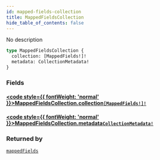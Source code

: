 ```yaml
---
id: mapped-fields-collection
title: MappedFieldsCollection
hide_table_of_contents: false
---
```








No description

```graphql
type MappedFieldsCollection {
  collection: [MappedFields!]!
  metadata: CollectionMetadata!
}
```


### Fields

#### [<code style={{ fontWeight: 'normal' }}>MappedFieldsCollection.<b>collection</b></code>](#)<Bullet />[`[MappedFields!]!`](/api/graphql/documentation/objects/mapped-fields) <Badge class="secondary" text="non-null"/> <Badge class="secondary" text="object"/>
> 
> 

#### [<code style={{ fontWeight: 'normal' }}>MappedFieldsCollection.<b>metadata</b></code>](#)<Bullet />[`CollectionMetadata!`](/api/graphql/documentation/objects/collection-metadata) <Badge class="secondary" text="non-null"/> <Badge class="secondary" text="object"/>
> 
> 



### Returned by

[`mappedFields`](/api/graphql/documentation/queries/mapped-fields)  <Badge class="secondary" text="query"/>



